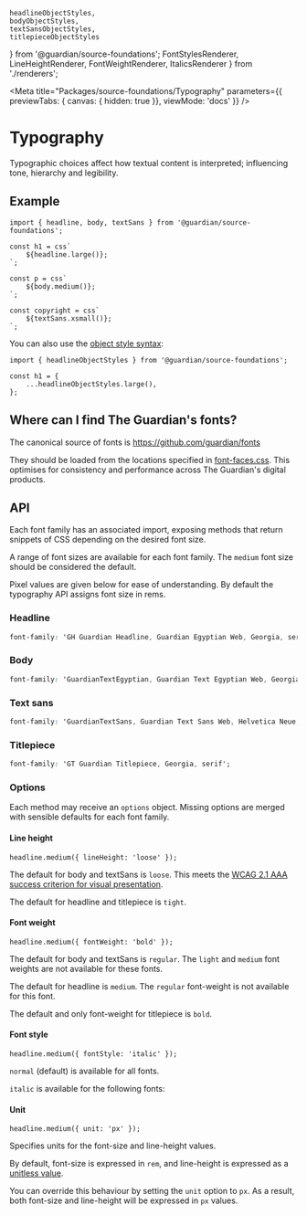 	headlineObjectStyles,
	bodyObjectStyles,
	textSansObjectStyles,
	titlepieceObjectStyles
} from '@guardian/source-foundations';
	FontStylesRenderer,
	LineHeightRenderer,
	FontWeightRenderer,
	ItalicsRenderer
} from './renderers';


<Meta
	title="Packages/source-foundations/Typography"
	parameters={{ previewTabs: { canvas: { hidden: true }}, viewMode: 'docs' }}
/>

# Typography

Typographic choices affect how textual content is interpreted; influencing tone,
hierarchy and legibility.

## Example

```tsx
import { headline, body, textSans } from '@guardian/source-foundations';

const h1 = css`
	${headline.large()};
`;

const p = css`
	${body.medium()};
`;

const copyright = css`
	${textSans.xsmall()};
`;
```

You can also use the [object style syntax](https://emotion.sh/docs/object-styles):

```tsx
import { headlineObjectStyles } from '@guardian/source-foundations';

const h1 = {
	...headlineObjectStyles.large(),
};
```

## Where can I find The Guardian's fonts?

The canonical source of fonts is https://github.com/guardian/fonts

They should be loaded from the locations specified in [font-faces.css](https://github.com/guardian/fonts/blob/main/fonts/web/font-faces.css). This optimises for consistency and performance across The Guardian's digital products.

## API

Each font family has an associated import, exposing methods that return snippets
of CSS depending on the desired font size.

A range of font sizes are available for each font family. The `medium` font size
should be considered the default.

Pixel values are given below for ease of understanding. By default the
typography API assigns font size in rems.

### Headline

```css
font-family: 'GH Guardian Headline, Guardian Egyptian Web, Georgia, serif';
```
<Story name="headline">
	<FontStylesRenderer fontName="headline" fontStyles={headlineObjectStyles} />
</Story>

### Body

```css
font-family: 'GuardianTextEgyptian, Guardian Text Egyptian Web, Georgia, serif';
```

<Story name="body">
	<FontStylesRenderer fontName="body" fontStyles={bodyObjectStyles} />
</Story>

### Text sans

```css
font-family: 'GuardianTextSans, Guardian Text Sans Web, Helvetica Neue, Helvetica, Arial, Lucida Grande, sans-serif';
```

<Story name="textSans">
	<FontStylesRenderer fontName="textSans" fontStyles={textSansObjectStyles} />
</Story>

### Titlepiece

```css
font-family: 'GT Guardian Titlepiece, Georgia, serif';
```

<Story name="titlepiece">
	<FontStylesRenderer fontName="titlepiece" fontStyles={titlepieceObjectStyles} />
</Story>

### Options

Each method may receive an `options` object. Missing options are merged with sensible defaults for each font family.

#### Line height

```tsx
headline.medium({ lineHeight: 'loose' });
```

<Story name="line height">
	<LineHeightRenderer />
</Story>

The default for body and textSans is `loose`. This meets the [WCAG 2.1 AAA success criterion for visual presentation](https://www.w3.org/TR/WCAG21/#visual-presentation).

The default for headline and titlepiece is `tight`.

#### Font weight

```tsx
headline.medium({ fontWeight: 'bold' });
```

<Story name="font weight">
	<FontWeightRenderer />
</Story>

The default for body and textSans is `regular`. The `light` and `medium` font weights are not available for these fonts.

The default for headline is `medium`. The `regular` font-weight is not available for this font.

The default and only font-weight for titlepiece is `bold`.

#### Font style

```tsx
headline.medium({ fontStyle: 'italic' });
```

`normal` (default) is available for all fonts.

`italic` is available for the following fonts:

<Story name="italics">
	<ItalicsRenderer />
</Story>


#### Unit

```tsx
headline.medium({ unit: 'px' });
```

Specifies units for the font-size and line-height values.

By default, font-size is expressed in `rem`, and line-height is expressed as a [unitless value](https://developer.mozilla.org/en-US/docs/Web/CSS/line-height#values).

You can override this behaviour by setting the `unit` option to `px`. As a result, both font-size and line-height will be expressed in `px` values.

